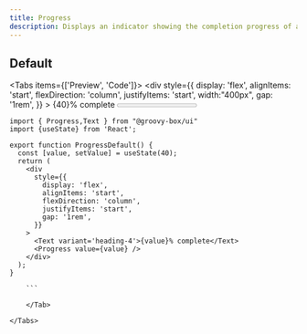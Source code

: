 ```yaml
---
title: Progress
description: Displays an indicator showing the completion progress of a task, typically displayed as a progress bar
---
```


## Default


<Tabs items={['Preview', 'Code']}>
  <Tab value='Preview'>
  <ComponenentWrapper>
       <div
      style={{
        display: 'flex',
        alignItems: 'start',
        flexDirection: 'column',
        justifyItems: 'start',
        width:"400px",
        gap: '1rem',
      }}
    >
      <Text variant="heading-5">{40}% complete</Text>
      <Progress value={40} />
    </div>
  </ComponenentWrapper>

  </Tab>
  <Tab value='Code'>
  
```tsx
import { Progress,Text } from "@groovy-box/ui"
import {useState} from 'React';

export function ProgressDefault() {
  const [value, setValue] = useState(40);
  return (
    <div
      style={{
        display: 'flex',
        alignItems: 'start',
        flexDirection: 'column',
        justifyItems: 'start',
        gap: '1rem',
      }}
    >
      <Text variant='heading-4'>{value}% complete</Text>
      <Progress value={value} />
    </div>
  );
}

    ```

    </Tab>

</Tabs>
